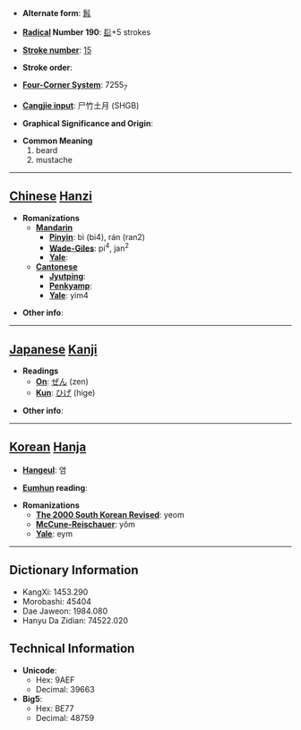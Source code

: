* '''Alternate form''': [[髥]]

* '''[[Wiktionary:Chinese radical index| Radical]] Number 190''': [[Wiktionary:Chinese radical index 髟|髟]]+5 strokes

* '''[[Wiktionary:Chinese total strokes index|Stroke number]]''': [[Wiktionary:Chinese total strokes index 15|15]]

* '''Stroke order''': 

* '''[[Wiktionary:Chinese four corner index|Four-Corner System]]''': 7255<sub>7</sub>

* '''[[Wiktionary:Chinese Cangjie index|Cangjie input]]''': 尸竹土月 (SHGB)

* '''Graphical Significance and Origin''': 

* '''Common Meaning'''
*#beard
*# mustache


----

== [[Chinese]] [[Hanzi]] ==

* '''Romanizations'''
** '''[[Mandarin]]'''
*** '''[[Pinyin]]''': bì (bi4), rán (ran2)
*** '''[[Wade-Giles]]''': pi<sup>4</sup>, jan<sup>2</sup>
*** '''[[Yale]]''': 
** '''[[Cantonese]]'''
*** '''[[Jyutping]]''':
*** '''[[Penkyamp]]''': 
*** '''[[Yale]]''': yim4

* '''Other info''': 

----

== [[Japanese]] [[Kanji]] ==

* '''Readings'''
** '''[[On]]''': [[ぜん]] (zen)
** '''[[Kun]]''': [[ひげ]] (hige)

* '''Other info''':  

----

== [[Korean]] [[Hanja]] ==

* '''[[Hangeul]]''': 염

* '''[[Eumhun]] reading''': 

* '''Romanizations'''
** '''[[The 2000 South Korean Revised Romanization|The 2000 South Korean Revised]]''': yeom
** '''[[McCune-Reischauer]]''': yŏm
** '''[[Yale]]''': eym

----

== Dictionary Information ==

* KangXi: 1453.290
* Morobashi: 45404
* Dae Jaweon: 1984.080
* Hanyu Da Zidian: 74522.020

== Technical Information ==

* '''Unicode''':
** Hex: 9AEF
** Decimal: 39663
* '''Big5''':
** Hex: BE77
** Decimal: 48759